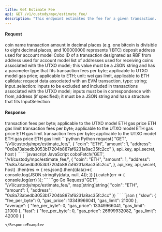 ```yaml
---
title: Get Estimate Fee
api: GET /v1/custody/mpc/estimate_fee/ 
description: "This endpoint estimates the fee for a given transaction. It takes in various parameters such as the coin type, amount, address, gas price, gas limit, and extra parameters. The response includes the fee amount in different levels such as slow, average, and fast."
---
```

#### Request
<ParamField query="coin" type="String" required>coin name</ParamField>
<ParamField query="amount" type="Int" >transaction amount in decimal places (e.g. one bitcoin is divisible to eight decimal places, and 100000000 represents 1 BTC)</ParamField>
<ParamField query="address" type="String" >deposit address used for account model</ParamField>
<ParamField query="replace_cobo_id" type="String" >Cobo ID of a transaction designated as RBF</ParamField>
<ParamField query="from_address" type="String" >from address used for account model</ParamField>
<ParamField query="to_address_details" type="Json" >list of addresses used for receiving coins associated with the UTXO model; this value must be a JSON string and has a parameter type that fits</ParamField>
<ParamField query="fee" type="Float" >transaction fees per byte; applicable to UTXO model</ParamField>
<ParamField query="gas_price" type="Int" >gas price; applicable to ETH; unit: wei</ParamField>
<ParamField query="gas_limit" type="Int" >gas limit, applicable to ETH</ParamField>
<ParamField query="extra_parameters" type="Json" >calldata: request data associated with an EVM transaction, type: string; input_selection: inputs to be excluded and included in transactions associated with the UTXO model; inputs must be in correspondence with from_address (if specified); it must be a JSON string and has a structure that fits InputSelection</ParamField>

#### Response
<ResponseField name="slow" type="object">
    <Expandable title="object">
    <ResponseField name="fee_per_byte" type="Int" >transaction fees per byte; applicable to the UTXO model</ResponseField>
    <ResponseField name="gas_price" type="Int" >ETH gas price</ResponseField>
    <ResponseField name="gas_limit" type="Int" >ETH gas limit</ResponseField>
    </Expandable>
</ResponseField>

<ResponseField name="average" type="object">
    <Expandable title="object">
    <ResponseField name="fee_per_byte" type="Int" >transaction fees per byte; applicable to the UTXO model</ResponseField>
    <ResponseField name="gas_price" type="Int" >ETH gas price</ResponseField>
    <ResponseField name="gas_limit" type="Int" >ETH gas limit</ResponseField>
    </Expandable>
</ResponseField>

<ResponseField name="fast" type="object">
    <Expandable title="object">
    <ResponseField name="fee_per_byte" type="Int" >transaction fees per byte; applicable to the UTXO model</ResponseField>
    <ResponseField name="gas_price" type="Int" >ETH gas price</ResponseField>
    <ResponseField name="gas_limit" type="Int" >ETH gas limit</ResponseField>
    </Expandable>
</ResponseField>


<RequestExample>
```python Python
request(
    "GET",
    "/v1/custody/mpc/estimate_fee/",
    {
        "coin": "ETH",
        "amount": 1,
        "address": "0x8a73abedb3053b17204b887af6231a8ac35fc2cc"
    },
    api_key, api_secret, host
)
```
```javascript JavaScript
coboFetch('GET', '/v1/custody/mpc/estimate_fee/', {
    "coin": "ETH",
    "amount": 1,
    "address": "0x8a73abedb3053b17204b887af6231a8ac35fc2cc",
}, api_key, api_secret, host)
    .then(res => {
        res.json().then((data)=>{
            console.log(JSON.stringify(data, null, 4));
        })
    }).catch(err => {
        console.log(err)
    });
```
```go Go
Request("GET", "/v1/custody/mpc/estimate_fee/", map[string]string{
    "coin": "ETH",
    "amount": 1,
    "address": "0x8a73abedb3053b17204b887af6231a8ac35fc2cc"
})
```
</RequestExample>

<ResponseExample>
```json
{
  "slow": {
    "fee_per_byte": 0,
    "gas_price": 13349966041,
    "gas_limit": 21000
  },
  "average": {
    "fee_per_byte": 0,
    "gas_price": 13349966041,
    "gas_limit": 21000
  },
  "fast": {
    "fee_per_byte": 0,
    "gas_price": 26699932082,
    "gas_limit": 42000
  }
}

```
</ResponseExample>
